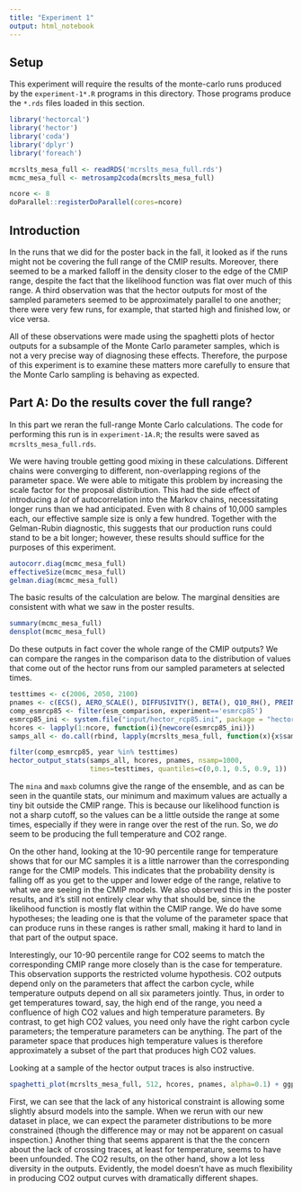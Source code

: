 ```yaml
---
title: "Experiment 1"
output: html_notebook
---
```


## Setup 

This experiment will require the results of the monte-carlo runs produced by the
`experiment-1*.R` programs in this directory.  Those programs produce the
`*.rds` files loaded in this section.

```r
library('hectorcal')
library('hector')
library('coda')
library('dplyr')
library('foreach')

mcrslts_mesa_full <- readRDS('mcrslts_mesa_full.rds')
mcmc_mesa_full <- metrosamp2coda(mcrslts_mesa_full)

ncore <- 8
doParallel::registerDoParallel(cores=ncore)

```

## Introduction

In the runs that we did for the poster back in the fall, it looked as if the
runs might not be covering the full range of the CMIP results.  Moreover, there
seemed to be a marked falloff in the density closer to the edge of the CMIP
range, despite the fact that the likelihood function was flat over much of this
range.  A third observation was that the hector outputs for most of the sampled
parameters seemed to be approximately parallel to one another; there were very
few runs, for example, that started high and finished low, or vice versa.

All of these observations were made using the spaghetti plots of hector outputs
for a subsample of the Monte Carlo parameter samples, which is not a very precise
way of diagnosing these effects.  Therefore, the purpose of this experiment is to 
examine these matters more carefully to ensure that the Monte Carlo sampling is 
behaving as expected.

## Part A: Do the results cover the full range?

In this part we reran the full-range Monte Carlo calculations.  The code for 
performing this run is in `experiment-1A.R`; the results were saved as 
`mcrslts_mesa_full.rds`.

We were having trouble getting good mixing in these calculations.  Different 
chains were converging to different, non-overlapping regions of the parameter
space.  We were able to mitigate this problem by increasing the scale factor 
for the proposal distribution.  This had the side effect of introducing a _lot_
of autocorrelation into the Markov chains, necessitating longer runs than we
had anticipated.  Even with 8 chains of 10,000 samples each, our effective 
sample size is only a few hundred.  Together with the Gelman-Rubin diagnostic,
this suggests that our production runs could stand to be a bit longer; however,
these results should suffice for the purposes of this experiment.

```r
autocorr.diag(mcmc_mesa_full)
effectiveSize(mcmc_mesa_full)
gelman.diag(mcmc_mesa_full)
```

The basic results of the calculation are below.  The marginal densities are
consistent with what we saw in the poster results.  

```r
summary(mcmc_mesa_full)
densplot(mcmc_mesa_full)
```

Do these outputs in fact cover the whole range of the CMIP outputs?  We can compare
the ranges in the comparison data to the distribution of values that come out of 
the hector runs from our sampled parameters at selected times.

```r
testtimes <- c(2006, 2050, 2100)
pnames <- c(ECS(), AERO_SCALE(), DIFFUSIVITY(), BETA(), Q10_RH(), PREINDUSTRIAL_CO2())
comp_esmrcp85 <- filter(esm_comparison, experiment=='esmrcp85')
esmrcp85_ini <- system.file("input/hector_rcp85.ini", package = "hector")
hcores <- lapply(1:ncore, function(i){newcore(esmrcp85_ini)})
samps_all <- do.call(rbind, lapply(mcrslts_mesa_full, function(x){x$samples}))

filter(comp_esmrcp85, year %in% testtimes)
hector_output_stats(samps_all, hcores, pnames, nsamp=1000, 
                    times=testtimes, quantiles=c(0,0.1, 0.5, 0.9, 1))
```

The `mina` and `maxb` columns give the range of the ensemble, and as can be seen
in the quantile stats, our minimum and maximum values are actually a tiny bit
outside the CMIP range. This is because our likelihood function is not a sharp
cutoff, so the values can be a little outside the range at some times,
especially if they were in range over the rest of the run.  So, we _do_ seem to
be producing the full temperature and CO2 range.

On the other hand, looking at the 10-90 percentile range for temperature shows
that for our MC samples it is a little narrower than the corresponding range for
the CMIP models.  This indicates that the probability density is falling off as
you get to the upper and lower edge of the range, relative to what we are seeing
in the CMIP models.  We also observed this in the poster results, and it’s still
not entirely clear why that should be, since the likelihood function is mostly
flat within the CMIP range.  We do have some hypotheses; the leading one is that
the volume of the parameter space that can produce runs in these ranges is rather
small, making it hard to land in that part of the output space.

Interestingly, our 10-90 percentile range for CO2 seems to match the
corresponding CMIP range more closely than is the case for temperature.  This
observation supports the restricted volume hypothesis.  CO2 outputs depend only
on the parameters that affect the carbon cycle, while temperature outputs depend
on all six parameters jointly.  Thus, in order to get temperatures toward, say, 
the high end of the range, you need a confluence of high CO2 values and high
temperature parameters.  By contrast, to get high CO2 values, you need only 
have the right carbon cycle parameters; the temperature parameters can be anything.
The part of the parameter space that produces high temperature values is therefore
approximately a subset of the part that produces high CO2 values.

Looking at a sample of the hector output traces is also instructive.
```r
spaghetti_plot(mcrslts_mesa_full, 512, hcores, pnames, alpha=0.1) + ggplot2::ggtitle('Full range')
```

First, we can see that the lack of any historical constraint is allowing some
slightly absurd models into the sample.  When we rerun with our new dataset in
place, we can expect the parameter distributions to be more constrained (though
the difference may or may not be apparent on casual inspection.)  Another thing
that seems apparent is that the the concern about the lack of crossing traces, 
at least for temperature, seems to have been unfounded.  The CO2 results, on 
the other hand, show a lot less diversity in the outputs.  Evidently, the model
doesn't have as much flexibility in producing CO2 output curves with dramatically
different shapes.
